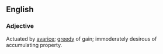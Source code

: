 ==English==
===Adjective===
Actuated by [[avarice]]; [[greedy]] of gain; immoderately desirous of accumulating property.